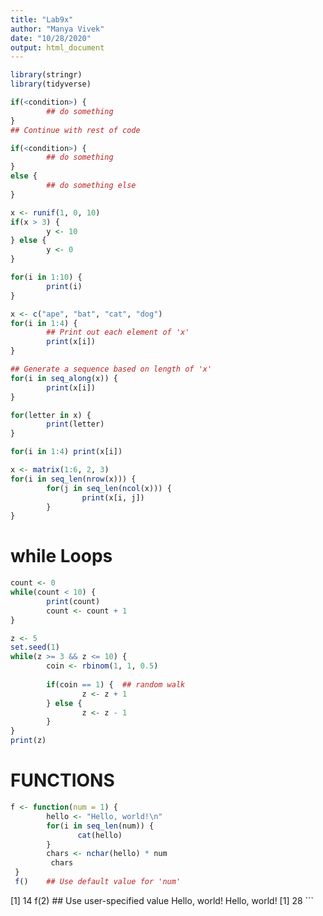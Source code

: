 ```yaml
---
title: "Lab9x"
author: "Manya Vivek"
date: "10/28/2020"
output: html_document
---
```




```r
library(stringr)
library(tidyverse)
```


```r
if(<condition>) {
        ## do something
} 
## Continue with rest of code
```

```r
if(<condition>) {
        ## do something
} 
else {
        ## do something else
}
```
```r
x <- runif(1, 0, 10)  
if(x > 3) {
        y <- 10
} else {
        y <- 0
}
```

```r
for(i in 1:10) {
        print(i)
}
```

```r
x <- c("ape", "bat", "cat", "dog")
for(i in 1:4) {
        ## Print out each element of 'x'
        print(x[i])  
}
```

```r
## Generate a sequence based on length of 'x'
for(i in seq_along(x)) {   
        print(x[i])
}
```

```r
for(letter in x) {
        print(letter)
}
```

```r
for(i in 1:4) print(x[i])
```

```r
x <- matrix(1:6, 2, 3)
for(i in seq_len(nrow(x))) {
        for(j in seq_len(ncol(x))) {
                print(x[i, j])
        }   
}
```
# while Loops
```r
count <- 0
while(count < 10) {
        print(count)
        count <- count + 1
}
```

```r
z <- 5
set.seed(1)
while(z >= 3 && z <= 10) {
        coin <- rbinom(1, 1, 0.5)
        
        if(coin == 1) {  ## random walk
                z <- z + 1
        } else {
                z <- z - 1
        } 
}
print(z)
```

# FUNCTIONS
```r
f <- function(num = 1) {
        hello <- "Hello, world!\n"
        for(i in seq_len(num)) {
               cat(hello)
        }
        chars <- nchar(hello) * num
         chars
 }
 f()    ## Use default value for 'num'
```
[1] 14
 f(2)   ## Use user-specified value
Hello, world!
Hello, world!
[1] 28
```